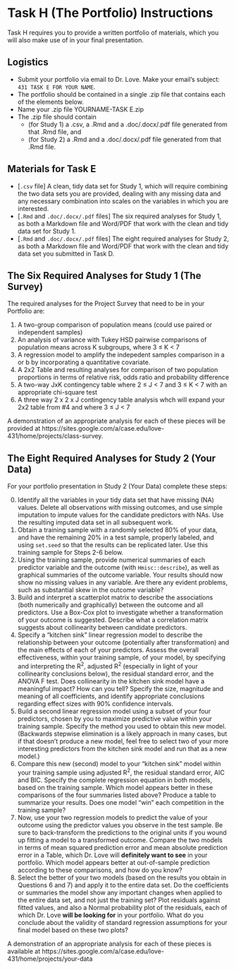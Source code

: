 # Task H (The Portfolio) Instructions

Task H requires you to provide a written portfolio of materials, which you will also make use of in your final presentation. 

## Logistics

- Submit your portfolio via email to Dr. Love. Make your email's subject: `431 TASK E FOR YOUR NAME`.
- The portfolio should be contained in a single .zip file that contains each of the elements below. 
- Name your .zip file YOURNAME-TASK E.zip
- The .zip file should contain 
    + (for Study 1) a .csv, a .Rmd and a .doc/.docx/.pdf file generated from that .Rmd file, and 
    + (for Study 2) a .Rmd and a .doc/.docx/.pdf file generated from that .Rmd file.

## Materials for Task E

- [`.csv` file] A clean, tidy data set for Study 1, which will require combining the two data sets you are provided, dealing with any missing data and any necessary combination into scales on the variables in which you are interested.
- [`.Rmd` and `.doc/.docx/.pdf` files] The six required analyses for Study 1, as both a Markdown file and Word/PDF that work with the clean and tidy data set for Study 1.
- [`.Rmd` and `.doc/.docx/.pdf` files] The eight required analyses for Study 2, as both a Markdown file and Word/PDF that work with the clean and tidy data set you submitted in Task D.

## The Six Required Analyses for Study 1 (The Survey)

The required analyses for the Project Survey that need to be in your Portfolio are:

1. A two-group comparison of population means (could use paired or independent samples)
2. An analysis of variance with Tukey HSD pairwise comparisons of population means across K subgroups, where 3 $\leq$ K < 7
3. A regression model to amplify the indepedent samples comparison in a or b by incorporating a quantitative covariate.
4. A 2x2 Table and resulting analyses for comparison of two population proportions in terms of relative risk, odds ratio and probability difference
5. A two-way JxK contingency table where 2 $\leq$ J < 7 and 3 $\leq$ K < 7 with an appropriate chi-square test
6. A three way 2 x 2 x J contingency table analysis whch will expand your 2x2 table from #4 and where 3 $\leq$ J < 7

A demonstration of an appropriate analysis for each of these pieces will be provided at https://sites.google.com/a/case.edu/love-431/home/projects/class-survey.

\newpage

## The Eight Required Analyses for Study 2 (Your Data)

For your portfolio presentation in Study 2 (Your Data) complete these steps:

0. Identify all the variables in your tidy data set that have missing (NA) values. Delete all observations with missing outcomes, and use simple imputation to impute values for the candidate predictors with NAs. Use the resulting imputed data set in all subsequent work.
1. Obtain a training sample with a randomly selected 80% of your data, and have the remaining 20% in a test sample, properly labeled, and using `set.seed` so that the results can be replicated later. Use this training sample for Steps 2-6 below.
2. Using the training sample, provide numerical summaries of each predictor variable and the outcome (with `Hmisc::describe`), as well as graphical summaries of the outcome variable. Your results should now show no missing values in any variable. Are there any evident problems, such as substantial skew in the outcome variable?
3. Build and interpret a scatterplot matrix to describe the associations (both numerically and graphically) between the outcome and all predictors. Use a Box-Cox plot to investigate whether a transformation of your outcome is suggested. Describe what a correlation matrix suggests about collinearity between candidate predictors.
4. Specify a "kitchen sink" linear regression model to describe the relationship between your outcome (potentially after transformation) and the main effects of each of your predictors. Assess the overall effectiveness, within your training sample, of your model, by specifying and interpreting the R^2^, adjusted R^2^ (especially in light of your collinearity conclusions below), the residual standard error, and the ANOVA F test. Does collinearity in the kitchen sink model have a meaningful impact? How can you tell? Specify the size, magnitude and meaning of all coefficients, and identify appropriate conclusions regarding effect sizes with 90% confidence intervals.
5. Build a second linear regression model using a subset of your four predictors, chosen by you to maximize predictive value within your training sample. Specify the method you used to obtain this new model. (Backwards stepwise elimination is a likely approach in many cases, but if that doesn't produce a new model, feel free to select two of your more interesting predictors from the kitchen sink model and run that as a new model.)
6. Compare this new (second) model to your "kitchen sink" model within your training sample using adjusted R^2^, the residual standard error, AIC and BIC. Specify the complete regression equation in both models, based on the training sample. Which model appears better in these comparisons of the four summaries listed above? Produce a table to summarize your results. Does one model "win" each competition in the training sample?
7. Now, use your two regression models to predict the value of your outcome using the predictor values you observe in the test sample. Be sure to back-transform the predictions to the original units if you wound up fitting a model to a transformed outcome. Compare the two models in terms of mean squared prediction error and mean absolute prediction error in a Table, which Dr. Love will **definitely want to see** in your portfolio. Which model appears better at out-of-sample prediction according to these comparisons, and how do you know?
8. Select the better of your two models (based on the results you obtain in Questions 6 and 7) and apply it to the entire data set. Do the coefficients or summaries the model show any important changes when applied to the entire data set, and not just the training set? Plot residuals against fitted values, and also a Normal probability plot of the residuals, each of which Dr. Love **will be looking for** in your portfolio. What do you conclude about the validity of standard regression assumptions for your final model based on these two plots?

A demonstration of an appropriate analysis for each of these pieces is available at https://sites.google.com/a/case.edu/love-431/home/projects/your-data